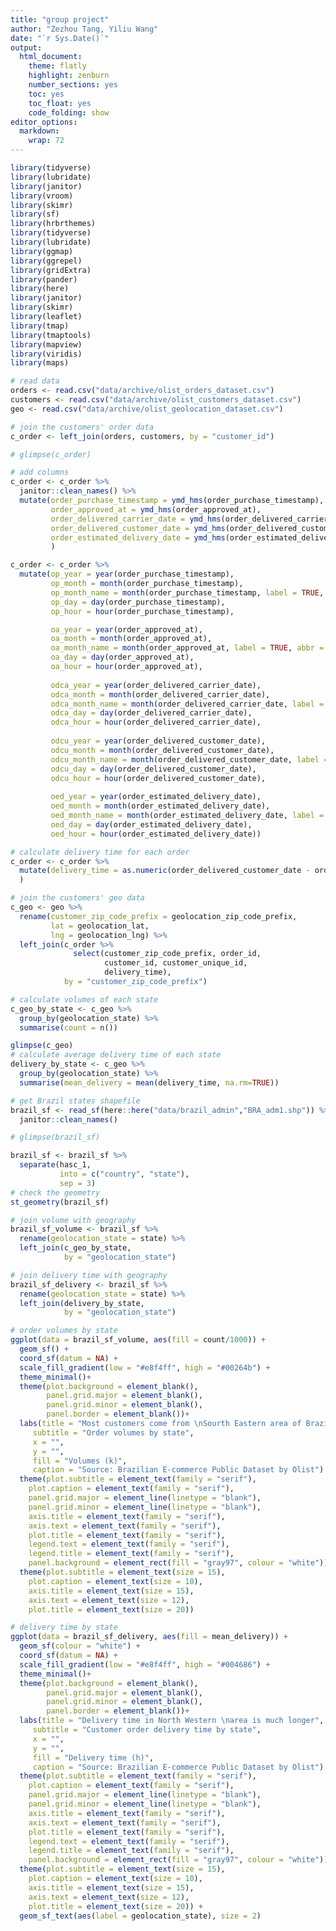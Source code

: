 ```yaml
---
title: "group project"
author: "Zezhou Tang, Yiliu Wang"
date: "`r Sys.Date()`"
output:
  html_document:
    theme: flatly
    highlight: zenburn
    number_sections: yes
    toc: yes
    toc_float: yes
    code_folding: show
editor_options: 
  markdown: 
    wrap: 72
---
```


```r
library(tidyverse)
library(lubridate)
library(janitor)
library(vroom)
library(skimr)
library(sf)
library(hrbrthemes)
library(tidyverse)
library(lubridate)
library(ggmap)
library(ggrepel)
library(gridExtra)
library(pander)
library(here)
library(janitor)
library(skimr)
library(leaflet)
library(tmap)
library(tmaptools)
library(mapview)
library(viridis)
library(maps)

```

```r
# read data
orders <- read.csv("data/archive/olist_orders_dataset.csv")
customers <- read.csv("data/archive/olist_customers_dataset.csv")
geo <- read.csv("data/archive/olist_geolocation_dataset.csv")

# join the customers' order data
c_order <- left_join(orders, customers, by = "customer_id")

# glimpse(c_order)

```


```r
# add columns
c_order <- c_order %>%
  janitor::clean_names() %>%
  mutate(order_purchase_timestamp = ymd_hms(order_purchase_timestamp),
         order_approved_at = ymd_hms(order_approved_at),
         order_delivered_carrier_date = ymd_hms(order_delivered_carrier_date),
         order_delivered_customer_date = ymd_hms(order_delivered_customer_date),
         order_estimated_delivery_date = ymd_hms(order_estimated_delivery_date)
         )

c_order <- c_order %>%
  mutate(op_year = year(order_purchase_timestamp),
         op_month = month(order_purchase_timestamp),
         op_month_name = month(order_purchase_timestamp, label = TRUE, abbr = TRUE),
         op_day = day(order_purchase_timestamp),
         op_hour = hour(order_purchase_timestamp),

         oa_year = year(order_approved_at),
         oa_month = month(order_approved_at),
         oa_month_name = month(order_approved_at, label = TRUE, abbr = TRUE),
         oa_day = day(order_approved_at),
         oa_hour = hour(order_approved_at),
        
         odca_year = year(order_delivered_carrier_date),
         odca_month = month(order_delivered_carrier_date),
         odca_month_name = month(order_delivered_carrier_date, label = TRUE, abbr = TRUE),
         odca_day = day(order_delivered_carrier_date),
         odca_hour = hour(order_delivered_carrier_date),
        
         odcu_year = year(order_delivered_customer_date),
         odcu_month = month(order_delivered_customer_date),
         odcu_month_name = month(order_delivered_customer_date, label = TRUE, abbr = TRUE),
         odcu_day = day(order_delivered_customer_date),
         odcu_hour = hour(order_delivered_customer_date),
        
         oed_year = year(order_estimated_delivery_date),
         oed_month = month(order_estimated_delivery_date),
         oed_month_name = month(order_estimated_delivery_date, label = TRUE, abbr = TRUE),
         oed_day = day(order_estimated_delivery_date),
         oed_hour = hour(order_estimated_delivery_date))

```

```r
# calculate delivery time for each order
c_order <- c_order %>%
  mutate(delivery_time = as.numeric(order_delivered_customer_date - order_purchase_timestamp)
  )

# join the customers' geo data
c_geo <- geo %>%
  rename(customer_zip_code_prefix = geolocation_zip_code_prefix,
         lat = geolocation_lat,
         lng = geolocation_lng) %>% 
  left_join(c_order %>% 
              select(customer_zip_code_prefix, order_id, 
                     customer_id, customer_unique_id,
                     delivery_time),
            by = "customer_zip_code_prefix") 

# calculate volumes of each state
c_geo_by_state <- c_geo %>% 
  group_by(geolocation_state) %>% 
  summarise(count = n())

glimpse(c_geo)
# calculate average delivery time of each state
delivery_by_state <- c_geo %>% 
  group_by(geolocation_state) %>% 
  summarise(mean_delivery = mean(delivery_time, na.rm=TRUE)) 

```


```r

# get Brazil states shapefile
brazil_sf <- read_sf(here::here("data/brazil_admin","BRA_adm1.shp")) %>% 
  janitor::clean_names()

# glimpse(brazil_sf)

brazil_sf <- brazil_sf %>% 
  separate(hasc_1, 
           into = c("country", "state"), 
           sep = 3)
# check the geometry
st_geometry(brazil_sf)

# join volume with geography
brazil_sf_volume <- brazil_sf %>%
  rename(geolocation_state = state) %>% 
  left_join(c_geo_by_state, 
            by = "geolocation_state")

# join delivery time with geography
brazil_sf_delivery <- brazil_sf %>% 
  rename(geolocation_state = state) %>% 
  left_join(delivery_by_state,
            by = "geolocation_state")

```


```r
# order volumes by state
ggplot(data = brazil_sf_volume, aes(fill = count/1000)) +
  geom_sf() +
  coord_sf(datum = NA) +
  scale_fill_gradient(low = "#e8f4ff", high = "#00264b") +
  theme_minimal()+
  theme(plot.background = element_blank(),
        panel.grid.major = element_blank(),
        panel.grid.minor = element_blank(),
        panel.border = element_blank())+
  labs(title = "Most customers come from \nSourth Eastern area of Brazil",
     subtitle = "Order volumes by state",
     x = "",
     y = "",
     fill = "Volumes (k)",
     caption = "Source: Brazilian E-commerce Public Dataset by Olist") +
  theme(plot.subtitle = element_text(family = "serif"),
    plot.caption = element_text(family = "serif"),
    panel.grid.major = element_line(linetype = "blank"),
    panel.grid.minor = element_line(linetype = "blank"),
    axis.title = element_text(family = "serif"),
    axis.text = element_text(family = "serif"),
    plot.title = element_text(family = "serif"),
    legend.text = element_text(family = "serif"),
    legend.title = element_text(family = "serif"),
    panel.background = element_rect(fill = "gray97", colour = "white")) +
  theme(plot.subtitle = element_text(size = 15),
    plot.caption = element_text(size = 10),
    axis.title = element_text(size = 15),
    axis.text = element_text(size = 12),
    plot.title = element_text(size = 20)) 

# delivery time by state
ggplot(data = brazil_sf_delivery, aes(fill = mean_delivery)) +
  geom_sf(colour = "white") +
  coord_sf(datum = NA) +
  scale_fill_gradient(low = "#e8f4ff", high = "#004686") +
  theme_minimal()+
  theme(plot.background = element_blank(),
        panel.grid.major = element_blank(),
        panel.grid.minor = element_blank(),
        panel.border = element_blank())+
  labs(title = "Delivery time in North Western \narea is much longer",
     subtitle = "Customer order delivery time by state",
     x = "",
     y = "",
     fill = "Delivery time (h)",
     caption = "Source: Brazilian E-commerce Public Dataset by Olist") +
  theme(plot.subtitle = element_text(family = "serif"),
    plot.caption = element_text(family = "serif"),
    panel.grid.major = element_line(linetype = "blank"),
    panel.grid.minor = element_line(linetype = "blank"),
    axis.title = element_text(family = "serif"),
    axis.text = element_text(family = "serif"),
    plot.title = element_text(family = "serif"),
    legend.text = element_text(family = "serif"),
    legend.title = element_text(family = "serif"),
    panel.background = element_rect(fill = "gray97", colour = "white")) +labs(y = NULL) +
  theme(plot.subtitle = element_text(size = 15),
    plot.caption = element_text(size = 10),
    axis.title = element_text(size = 15),
    axis.text = element_text(size = 12),
    plot.title = element_text(size = 20)) +
  geom_sf_text(aes(label = geolocation_state), size = 2)

```
